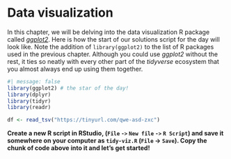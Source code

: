 # Data visualization

In this chapter, we will be delving into the data visualization R package
called [_ggplot2_](https://ggplot2.tidyverse.org). Here is how the start of
our solutions script for the day will look like. Note the addition of
`library(ggplot2)` to the list of R packages used in the previous chapter.
Although you could use _ggplot2_ without the rest, it ties so neatly with
every other part of the _tidyverse_ ecosystem that you almost always end up
using them together.

```r
#| message: false
library(ggplot2) # the star of the day!
library(dplyr)
library(tidyr)
library(readr)

df <- read_tsv("https://tinyurl.com/qwe-asd-zxc")
```

**Create a new R script in RStudio, (`File` `->` `New file` `->` `R Script`) and
save it somewhere on your computer as `tidy-viz.R` (`File` -> `Save`). Copy
the chunk of code above into it and let's get started!**